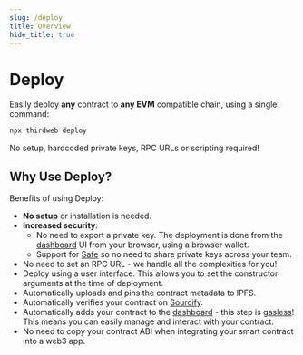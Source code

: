 ```yaml
---
slug: /deploy
title: Overview
hide_title: true
---
```


# Deploy

Easily deploy **any** contract to **any EVM** compatible chain, using a single command:

```bash
npx thirdweb deploy
```

No setup, hardcoded private keys, RPC URLs or scripting required!

## Why Use Deploy?

Benefits of using Deploy:

- **No setup** or installation is needed.
- **Increased security**:
  - No need to export a private key. The deployment is done from the [dashboard](/dashboard) UI from your browser, using a browser wallet.
  - Support for [Safe](https://safe.global/wallet) so no need to share private keys across your team.
- No need to set an RPC URL - we handle all the complexities for you!
- Deploy using a user interface. This allows you to set the constructor arguments at the time of deployment.
- Automatically uploads and pins the contract metadata to IPFS.
- Automatically verifies your contract on [Sourcify](https://sourcify.dev/).
- Automatically adds your contract to the [dashboard](/dashboard) - this step is [gasless](/glossary/gasless-transactions)! This means you can easily manage and interact with your contract.
- No need to copy your contract ABI when integrating your smart contract into a web3 app.
